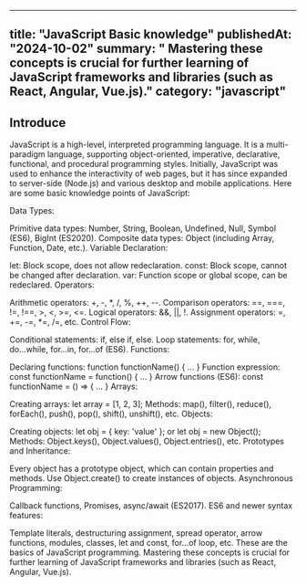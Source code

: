
---
title: "JavaScript Basic knowledge"
publishedAt: "2024-10-02"
summary: " Mastering these concepts is crucial for further learning of JavaScript frameworks and libraries (such as React, Angular, Vue.js)."
category: "javascript"
---
## Introduce
JavaScript is a high-level, interpreted programming language. It is a multi-paradigm language, supporting object-oriented, imperative, declarative, functional, and procedural programming styles. Initially, JavaScript was used to enhance the interactivity of web pages, but it has since expanded to server-side (Node.js) and various desktop and mobile applications. Here are some basic knowledge points of JavaScript:

Data Types:

Primitive data types: Number, String, Boolean, Undefined, Null, Symbol (ES6), BigInt (ES2020).
Composite data types: Object (including Array, Function, Date, etc.).
Variable Declaration:

let: Block scope, does not allow redeclaration.
const: Block scope, cannot be changed after declaration.
var: Function scope or global scope, can be redeclared.
Operators:

Arithmetic operators: +, -, *, /, %, ++, --.
Comparison operators: ==, ===, !=, !==, >, <, >=, <=.
Logical operators: &&, ||, !.
Assignment operators: =, +=, -=, *=, /=, etc.
Control Flow:

Conditional statements: if, else if, else.
Loop statements: for, while, do...while, for...in, for...of (ES6).
Functions:

Declaring functions: function functionName() { ... }
Function expression: const functionName = function() { ... }
Arrow functions (ES6): const functionName = () => { ... }
Arrays:

Creating arrays: let array = [1, 2, 3];
Methods: map(), filter(), reduce(), forEach(), push(), pop(), shift(), unshift(), etc.
Objects:

Creating objects: let obj = { key: 'value' }; or let obj = new Object();
Methods: Object.keys(), Object.values(), Object.entries(), etc.
Prototypes and Inheritance:

Every object has a prototype object, which can contain properties and methods.
Use Object.create() to create instances of objects.
Asynchronous Programming:

Callback functions, Promises, async/await (ES2017).
ES6 and newer syntax features:

Template literals, destructuring assignment, spread operator, arrow functions, modules, classes, let and const, for...of loop, etc.
These are the basics of JavaScript programming. Mastering these concepts is crucial for further learning of JavaScript frameworks and libraries (such as React, Angular, Vue.js).

